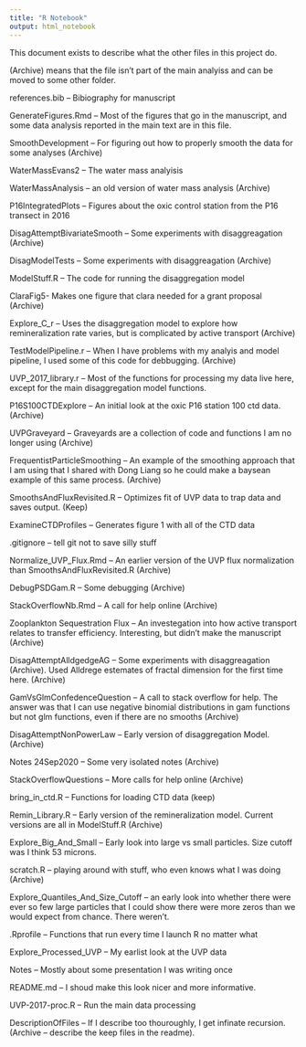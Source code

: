 ```yaml
---
title: "R Notebook"
output: html_notebook
---
```


This document exists to describe what the other files in this project do.

(Archive) means that the file isn't part of the main analyiss and can be moved to some other folder.

references.bib -- Bibiography for manuscript

GenerateFigures.Rmd -- Most of the figures that go in the manuscript, and some data analysis reported in the main text are in this file.

SmoothDevelopment -- For figuring out how to properly smooth the data for some analyses (Archive)

WaterMassEvans2 -- The water mass analyisis

WaterMassAnalysis -- an old version of water mass analysis (Archive)

P16IntegratedPlots -- Figures about the oxic control station from the P16 transect in 2016

DisagAttemptBivariateSmooth -- Some experiments with disaggreagation (Archive)

DisagModelTests -- Some experiments with disaggreagation (Archive)

ModelStuff.R -- The code for running the disaggregation model

ClaraFig5- Makes one figure that clara needed for a grant proposal (Archive)

Explore_C_r -- Uses the disaggregation model to explore how remineralization rate varies, but is complicated by active transport (Archive)

TestModelPipeline.r -- When I have problems with my analyis and model pipeline, I used some of this code for debbugging. (Archive)

UVP_2017_library.r -- Most of the functions for processing my data live here, except for the main disaggregation model functions.

P16S100CTDExplore -- An initial look at the oxic P16 station 100 ctd data. (Archive)

UVPGraveyard -- Graveyards are a collection of code and functions I am no longer using (Archive)

FrequentistParticleSmoothing -- An example of the smoothing approach that I am using that I shared with Dong Liang so he could make a baysean example of this same process. (Archive)

SmoothsAndFluxRevisited.R -- Optimizes fit of UVP data to trap data and saves output. (Keep)

ExamineCTDProfiles -- Generates figure 1 with all of the CTD data

.gitignore -- tell git not to save silly stuff

Normalize_UVP_Flux.Rmd -- An earlier version of the UVP flux normalization than SmoothsAndFluxRevisited.R (Archive)

DebugPSDGam.R -- Some debugging (Archive)

StackOverflowNb.Rmd -- A call for help online (Archive)

Zooplankton Sequestration Flux -- An investegation into how active transport relates to transfer efficiency. Interesting, but didn't make the manuscript (Archive)

DisagAttemptAlldgedgeAG -- Some experiments with disaggreagation (Archive). Used Alldrege estemates of fractal dimension for the first time here. (Archive)

GamVsGlmConfedenceQuestion -- A call to stack overflow for help. The answer was that I can use negative binomial distributions in gam functions but not glm functions, even if there are no smooths (Archive)

DisagAttemptNonPowerLaw -- Early version of disaggregation Model. (Archive)

Notes 24Sep2020 -- Some very isolated notes (Archive)

StackOverflowQuestions -- More calls for help online (Archive)

bring_in_ctd.R -- Functions for loading CTD data (keep)

Remin_Library.R -- Early version of the remineralization model. Current versions are all in ModelStuff.R (Archive)

Explore_Big_And_Small -- Early look into large vs small particles. Size cutoff was I think 53 microns.

scratch.R -- playing around with stuff, who even knows what I was doing (Archive)

Explore_Quantiles_And_Size_Cutoff -- an early look into whether there were ever so few large particles that I could show there were more zeros than we would expect from chance. There weren't.

.Rprofile -- Functions that run every time I launch R no matter what

Explore_Processed_UVP -- My earlist look at the UVP data

Notes -- Mostly about some presentation I was writing once

README.md -- I shoud make this look nicer and more informative.

UVP-2017-proc.R -- Run the main data processing

DescriptionOfFiles -- If I describe too thouroughly, I get infinate recursion. (Archive -- describe the keep files in the readme).